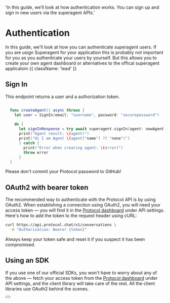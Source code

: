   'In this guide, we’ll look at how authentication works. You can sign up and sign in new users via the superagent APIs.'

# Authentication

In this guide, we'll look at how you can authenticate superagent users. If you are usign Superagent for your application this is probably not important for you as you authenticate your users by yourself. But this allows you to create your own agent dashboard or alternatives to the offical superagent applicatoin {{ className: 'lead' }}

## Sign In

This endpoint returns a user and a authorization token.

```swift {{ title: 'Sign In' }}

  func createAgent() async throws {
    let user = SignIn(email: "username", password: "securepassword")
    
    do {
      let signInResponse = try await superagent.signIn(agent: newAgent)
      print("Agent result: \(agent)")
      print("Hi I am Agent \(agent["name"] ?? "none")")
      } catch {
        print("Error when creating agent: \(error)")
        throw error
      }
  }

```

Please don't commit your Protocol password to GitHub!

## OAuth2 with bearer token

The recommended way to authenticate with the Protocol API is by using OAuth2. When establishing a connection using OAuth2, you will need your access token — you will find it in the [Protocol dashboard](#) under API settings. Here's how to add the token to the request header using cURL:

```bash {{ title: 'Example request with bearer token' }}
curl https://api.protocol.chat/v1/conversations \
  -H "Authorization: Bearer {token}"
```

Always keep your token safe and reset it if you suspect it has been compromised.

## Using an SDK

If you use one of our official SDKs, you won't have to worry about any of the above — fetch your access token from the [Protocol dashboard](#) under API settings, and the client library will take care of the rest. All the client libraries use OAuth2 behind the scenes.

<div className="not-prose">
  <Button
    href="/sdks"
    variant="text"
    arrow="right"
    children="Check out our list of first-party SDKs"
  />
</div>
